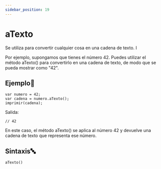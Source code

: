 ```yaml
---
sidebar_position: 19
---
```


# aTexto
Se utiliza para convertir cualquier cosa en una cadena de texto. I

Por ejemplo, supongamos que tienes el número 42. Puedes utilizar el método aTexto() para convertirlo en una cadena de texto, de modo que se pueda mostrar como "42".

## Ejemplo📝

```dummy
var numero = 42;
var cadena = numero.aTexto();
imprimir(cadena);
```
Salida:
```dummy
// 42
```
En este caso, el método aTexto() se aplica al número 42 y devuelve una cadena de texto que representa ese número.

## Sintaxis🔤

```dummy
aTexto()
```